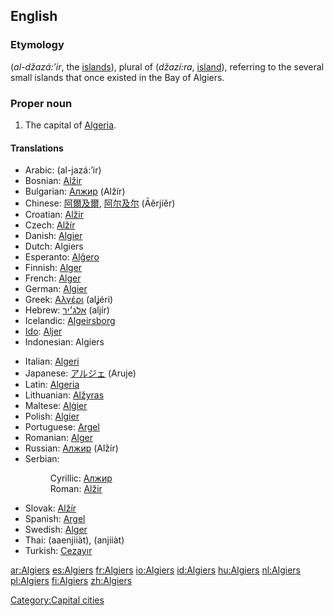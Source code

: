 {{wikipedia}}
==English==

===Etymology===
{{Ar.}} {{Arab|[[الجزائر]]}} (''al-džazá:’ir'', the [[islands]]), plural of {{Arab|[[جزيرة]]}} (''džazí:ra'', [[island]]), referring to the several small islands that once existed in the Bay of Algiers.

===Proper noun===
{{en-proper noun}}

# The capital of [[Algeria]].

====Translations====
{{trans-top|the capital of Algeria}}
* Arabic: {{Arab|[[الجزائر]]}} (al-jazá:’ir) {{p}}
* Bosnian: [[Alžir#Bosnian|Alžir]] {{m}}
* Bulgarian: [[Алжир]] (Alžír) {{m}}
* Chinese: [[阿爾及爾]], [[阿尔及尔]] (Āěrjíěr)
* Croatian: [[Alžir]]
* Czech: [[Alžír]] {{m}}
* Danish: [[Algier]]
* Dutch: Algiers
* Esperanto: [[Alĝero]]
* Finnish: [[Alger]]
* French: [[Alger]]
* German: [[Algier]]
* Greek: [[Αλγέρι]] (alʝéri) {{n}}
* Hebrew: [[אלג׳יר]] (aljír)
* Icelandic: [[Algeirsborg]]
* [[Ido]]: [[Aljer]]
* Indonesian: Algiers
{{trans-mid}}
* Italian: [[Algeri]]
* Japanese: [[アルジェ]] (Aruje)
* Latin: [[Algeria]] {{f}}
* Lithuanian: [[Alžyras]]
* Maltese: [[Alġier]]
* Polish: [[Algier]] {{m}}
* Portuguese: [[Argel]] {{m}}
* Romanian: [[Alger]]
* Russian: [[Алжир]] (Alžír) {{m}}
* Serbian:
*: Cyrillic: [[Алжир]] {{m}}
*: Roman: [[Alžir#Serbian|Alžir]] {{m}}
* Slovak: [[Alžír]] {{m}}
* Spanish: [[Argel]] {{m}}
* Swedish: [[Alger]]
* Thai: {{Thai|[[แอลเจียร์ส]]}} (aaenjiiàt), {{Thai|[[อัลเจียร์ส]]}} (anjiiàt)
* Turkish: [[Cezayır]]
{{trans-bottom}}

[[Category:Capital cities]]

[[ar:Algiers]]
[[es:Algiers]]
[[fr:Algiers]]
[[io:Algiers]]
[[id:Algiers]]
[[hu:Algiers]]
[[nl:Algiers]]
[[pl:Algiers]]
[[fi:Algiers]]
[[zh:Algiers]]